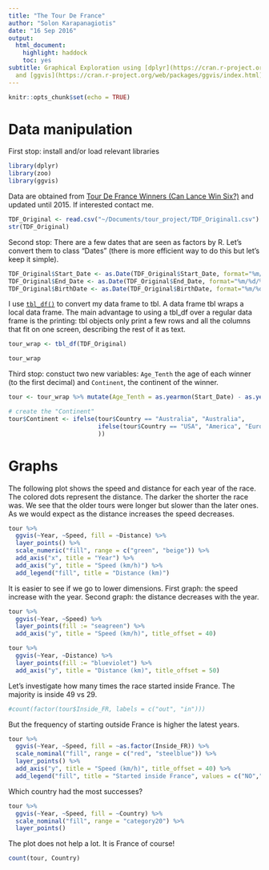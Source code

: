```yaml
---
title: "The Tour De France"
author: "Solon Karapanagiotis"
date: "16 Sep 2016"
output:
  html_document:
    highlight: haddock
    toc: yes
subtitle: Graphical Exploration using [dplyr](https://cran.r-project.org/web/packages/dplyr/index.html)
  and [ggvis](https://cran.r-project.org/web/packages/ggvis/index.html)
---
```


```r
knitr::opts_chunk$set(echo = TRUE)
```

# Data manipulation
First stop: install and/or load relevant libraries  
```r
library(dplyr)
library(zoo)
library(ggvis)
```

Data are obtained from [Tour De France Winners (Can Lance Win Six?)](http://www.amstat.org/publications/jse/datasets/tdf.txt) and updated until 2015. If interested contact me. 
```r
TDF_Original <- read.csv("~/Documents/tour_project/TDF_Original1.csv")
str(TDF_Original)
```

Second stop: There are a few dates that are seen as factors by R. Let's convert them to class "Dates" (there is more efficient way to do this but let's keep it simple). 

```r
TDF_Original$Start_Date <- as.Date(TDF_Original$Start_Date, format="%m/%d/%Y")
TDF_Original$End_Date <- as.Date(TDF_Original$End_Date, format="%m/%d/%Y")
TDF_Original$BirthDate <- as.Date(TDF_Original$BirthDate, format="%m/%d/%Y")
```

I use [`tbl_df()`](http://www.rdocumentation.org/packages/dplyr/functions/tbl_df) to convert my data frame to tbl. A data frame tbl wraps a local data frame. The main advantage to using a tbl_df over a regular data frame is the printing: tbl objects only print a few rows and all the columns that fit on one screen, describing the rest of it as text.

```r
tour_wrap <- tbl_df(TDF_Original)
```

```r
tour_wrap
```

Third stop: constuct two new variables: `Age_Tenth` the age of each winner (to the first decimal) and `Continent`, the continent of the winner. 

```r
tour <- tour_wrap %>% mutate(Age_Tenth = as.yearmon(Start_Date) - as.yearmon(BirthDate)) # use "zoo" function as.yearmon()

# create the "Continent"
tour$Continent <- ifelse(tour$Country == "Australia", "Australia",
                         ifelse(tour$Country == "USA", "America", "Europe"
                         ))
```



# Graphs
The following plot shows the speed and distance for each year of the race. The colored dots represent the distance. The darker the shorter the race was. We see that the older tours were longer but slower than the later ones. As we would expect as the distance increases the speed decreases.

```r
tour %>% 
  ggvis(~Year, ~Speed, fill = ~Distance) %>% 
  layer_points() %>% 
  scale_numeric("fill", range = c("green", "beige")) %>%
  add_axis("x", title = "Year") %>%
  add_axis("y", title = "Speed (km/h)") %>% 
  add_legend("fill", title = "Distance (km)")
```

It is easier to see if we go to lower dimensions. First graph: the speed increase with the year. Second graph: the distance decreases with the year.

```r
tour %>% 
  ggvis(~Year, ~Speed) %>% 
  layer_points(fill := "seagreen") %>%
  add_axis("y", title = "Speed (km/h)", title_offset = 40) 

tour %>% 
  ggvis(~Year, ~Distance) %>% 
  layer_points(fill := "blueviolet") %>%
  add_axis("y", title = "Distance (km)", title_offset = 50)
```

Let's investigate how many times the race started inside France. The majority is inside 49 vs 29. 

```r
#count(factor(tour$Inside_FR, labels = c("out", "in")))
```

But the frequency of starting outside France is higher the latest years.
```r
tour %>% 
  ggvis(~Year, ~Speed, fill = ~as.factor(Inside_FR)) %>% 
  scale_nominal("fill", range = c("red", "steelblue")) %>%
  layer_points() %>%
  add_axis("y", title = "Speed (km/h)", title_offset = 40) %>%
  add_legend("fill", title = "Started inside France", values = c("NO","YES"))
```

Which country had the most successes?
```r
tour %>% 
  ggvis(~Year, ~Speed, fill = ~Country) %>%
  scale_nominal("fill", range = "category20") %>%
  layer_points()
```

The plot does not help a lot. It is France of course!
```r
count(tour, Country)
```

